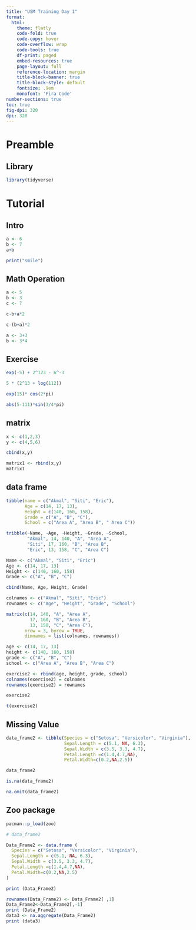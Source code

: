```yaml
---
title: "USM Training Day 1"
format: 
  html:
    theme: flatly
    code-fold: true
    code-copy: hover
    code-overflow: wrap
    code-tools: true
    df-print: paged
    embed-resources: true
    page-layout: full
    reference-location: margin
    title-block-banner: true
    title-block-style: default
    fontsize: .9em
    monofont: 'Fira Code'
number-sections: true
toc: true
fig-dpi: 320
dpi: 320
---
```


# Preamble

## Library

```r
library(tidyverse)
```

# Tutorial

## Intro

```r
a <- 6
b <- 7
a+b
```


```r
print("smile")
```


## Math Operation

```r
a <- 5
b <- 3
c <- 7

c-b+a*2 

c-(b+a)*2
```


```r
a <- 3+3
b <- 3*4

```


## Exercise



```r
exp(-5) + 2^123 - 6^-3

5 * (2^13 + log(112))

exp(15)* cos(2*pi)

abs(5-111)*sin(3/4*pi)
```


## matrix

```r
x <- c(1,2,3)
y <- c(4,5,6)

cbind(x,y)

matrix1 <- rbind(x,y)
matrix1
```

## data frame

```r
tibble(name = c("Akmal", "Siti", "Eric"), 
       Age = c(14, 17, 13), 
       Height = c(140, 160, 158), 
       Grade = c("A", "B", "C"), 
       School = c("Area A", "Area B", " Area C"))

tribble(~Name, ~Age, ~Height, ~Grade, ~School,
        "Akmal", 14, 140, "A", "Area A",
        "Siti", 17, 160, "B", "Area B",
        "Eric", 13, 158, "C", "Area C")

```


```r
Name <- c("Akmal", "Siti", "Eric")
Age <- c(14, 17, 13)
Height <- c(140, 160, 158)
Grade <- c("A", "B", "C")

cbind(Name, Age, Height, Grade)
```

```r
colnames <- c("Akmal", "Siti", "Eric")
rownames <- c("Age", "Height", "Grade", "School")

matrix(c(14, 140, "A", "Area A", 
         17, 160, "B", "Area B", 
         13, 158, "C", "Area C"), 
       nrow = 3, byrow = TRUE, 
       dimnames = list(colnames, rownames))
```

```r
age <- c(14, 17, 13)
height <- c(140, 160, 158)
grade <- c("A", "B", "C")
school <- c("Area A", "Area B", "Area C")

exercise2 <- rbind(age, height, grade, school)
colnames(exercise2) = colnames
rownames(exercise2) = rownames

exercise2

t(exercise2)
```


## Missing Value

```r
data_frame2 <- tibble(Species = c("Setosa", "Versicolor", "Virginia"), 
                      Sepal.Length = c(5.1, NA, 6.3), 
                      Sepal.Width = c(3.5, 3.3, 4.7), 
                      Petal.Length =c(1.4,4.7,NA), 
                      Petal.Width=c(0.2,NA,2.5))

data_frame2

is.na(data_frame2)

na.omit(data_frame2)
```

## Zoo package

```r
pacman::p_load(zoo)

# data_frame2
```

```r
Data_Frame2 <- data.frame (
  Species = c("Setosa", "Versicolor", "Virginia"),
  Sepal.Length = c(5.1, NA, 6.3),
  Sepal.Width = c(3.5, 3.3, 4.7),
  Petal.Length =c(1.4,4.7,NA),
  Petal.Width=c(0.2,NA,2.5)
)

print (Data_Frame2)

rownames(Data_Frame2) <- Data_Frame2[ ,1]
Data_Frame2<-Data_Frame2[,-1]
print (Data_Frame2)
data3 <- na.aggregate(Data_Frame2) 
print (data3)
```

